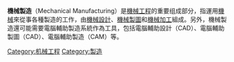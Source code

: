 '''機械製造'''（Mechanical Manufacturing）是[[機械工程|機械工程]]的重要组成部分，指運用[[機械|機械]]來從事各種製造的工作，由[[機械設計|機械設計]]、[[機械製圖|機械製圖]]和[[機械加工|機械加工]]組成。另外，機械製造還可能需要電腦輔助製造系統作為工具，包括電腦輔助設計（CAD）、電腦輔助製圖（CAD）、電腦輔助製造（CAM）等。

[[Category:机械工程|Category:机械工程]]
[[Category:製造|Category:製造]]

{{tech-stub}}
